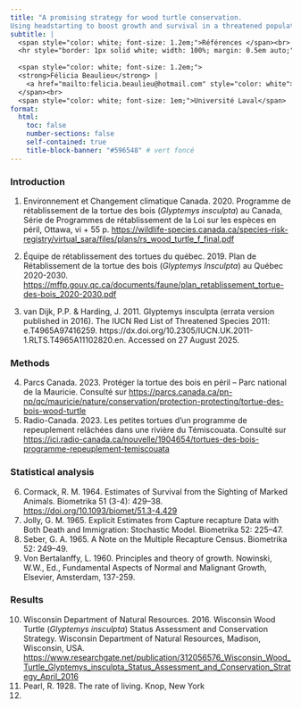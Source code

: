 ---
title: "A promising strategy for wood turtle conservation.
Using headstarting to boost growth and survival in a threatened population"
subtitle: |
  <span style="color: white; font-size: 1.2em;">Références </span><br>
  <hr style="border: 1px solid white; width: 100%; margin: 0.5em auto;">
  
  <span style="color: white; font-size: 1.2em;">
  <strong>Félicia Beaulieu</strong> | 
    <a href="mailto:felicia.beaulieu@hotmail.com" style="color: white">felicia.beaulieu@hotmail.com</a>
  </span><br>
  <span style="color: white; font-size: 1em;">Université Laval</span>
format:
  html:
    toc: false
    number-sections: false
    self-contained: true 
    title-block-banner: "#596548" # vert foncé
---

### Introduction

1.  Environnement et Changement climatique Canada. 2020. Programme de rétablissement de la tortue des bois (*Glyptemys insculpta*) au Canada, Série de Programmes de rétablissement de la Loi sur les espèces en péril, Ottawa, vi + 55 p. <https://wildlife-species.canada.ca/species-risk-registry/virtual_sara/files/plans/rs_wood_turtle_f_final.pdf>

2.  Équipe de rétablissement des tortues du québec. 2019. Plan de Rétablissement de la tortue des bois (*Glyptemys Insculpta*) au Québec 2020-2030. <https://mffp.gouv.qc.ca/documents/faune/plan_retablissement_tortue-des-bois_2020-2030.pdf>

3.  van Dijk, P.P. & Harding, J. 2011. Glyptemys insculpta (errata version published in 2016). The IUCN Red List of Threatened Species 2011: e.T4965A97416259. https://dx.doi.org/10.2305/IUCN.UK.2011-1.RLTS.T4965A11102820.en. Accessed on 27 August 2025.

### Methods

4.  Parcs Canada. 2023. Protéger la tortue des bois en péril – Parc national de la Mauricie. Consulté sur <https://parcs.canada.ca/pn-np/qc/mauricie/nature/conservation/protection-protecting/tortue-des-bois-wood-turtle>
5.  Radio-Canada. 2023. Les petites tortues d'un programme de repeuplement relâchées dans une rivière du Témiscouata. Consulté sur <https://ici.radio-canada.ca/nouvelle/1904654/tortues-des-bois-programme-repeuplement-temiscouata>

### Statistical analysis

6.  Cormack, R. M. 1964. Estimates of Survival from the Sighting of Marked Animals. Biometrika 51 (3-4): 429–38. <https://doi.org/10.1093/biomet/51.3-4.429>
7.  Jolly, G. M. 1965. Explicit Estimates from Capture recapture Data with Both Death and Immigration: Stochastic Model. Biometrika 52: 225–47.
8.  Seber, G. A. 1965. A Note on the Multiple Recapture Census. Biometrika 52: 249–49.
9.  Von Bertalanffy, L. 1960. Principles and theory of growth. Nowinski, W.W., Ed., Fundamental Aspects of Normal and Malignant Growth, Elsevier, Amsterdam, 137-259.

### Results

10. Wisconsin Department of Natural Resources. 2016. Wisconsin Wood Turtle (*Glyptemys insculpta*) Status Assessment and Conservation Strategy. Wisconsin Department of Natural Resources, Madison, Wisconsin, USA. <https://www.researchgate.net/publication/312056576_Wisconsin_Wood_Turtle_Glyptemys_insculpta_Status_Assessment_and_Conservation_Strategy_April_2016>
11. Pearl, R. 1928. The rate of living. Knop, New York
12. 

`<object data="C:/Users/felic/OneDrive/Documents/Etudes/M.sc/Presentation/CHS/CHS.pdf" `{=html}

`type="application/pdf" `{=html}

`width="100%" height="800px">`{=html}

<p>Votre navigateur ne peut pas afficher le PDF. <a href="CHS.pdf">Télécharger le poster</a>.</p>

</object>
